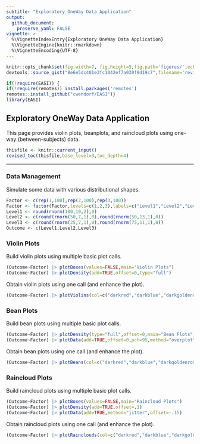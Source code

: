 ```yaml
---
subtitle: "Exploratory OneWay Data Application"
output:
  github_document:
    preserve_yaml: FALSE
vignette: >
  %\VignetteIndexEntry{Exploratory OneWay Data Application}
  %\VignetteEngine{knitr::rmarkdown}
  %\VignetteEncoding{UTF-8}
---
```


```r
knitr::opts_chunk$set(fig.width=7, fig.height=5,fig.path='figures/',echo=TRUE,warning=FALSE,message=FALSE)
devtools::source_gist("8e6e5dc401e3fc1042ef7a030f9d19c7",filename='revised_toc.R')
```

```r
if(!require(EASI)) {
if(!require(remotes)) install.packages('remotes')
remotes::install_github("cwendorf/EASI")}
library(EASI)
```

## Exploratory OneWay Data Application

This page provides violin plots, beanplots, and raincloud plots using one-way (between-subjects) data.

```r
thisfile <- knitr::current_input()
revised_toc(thisfile,base_level=3,toc_depth=4)
```

---

### Data Management

Simulate some data with various distributional shapes.
```r
Factor <- c(rep(1,100),rep(2,100),rep(3,100))
Factor <- factor(Factor,levels=c(1,2,3),labels=c("Level1","Level2","Level3"))
Level1 <- round(rnorm(100,10,2),0)
Level2 <- c(round(rnorm(50,7,1),0),round(rnorm(50,13,1),0))
Level3 <- c(round(rnorm(25,7,1),0),round(rnorm(75,11,1),0))
Outcome <- c(Level1,Level2,Level3)
```

### Violin Plots

Build violin plots using multiple basic plot calls.
```r
(Outcome~Factor) |> plotBoxes(values=FALSE,main="Violin Plots")
(Outcome~Factor) |> plotDensity(add=TRUE,offset=0,type="full")
```

Obtain violin plots using one call (and enhance the plot).
```r
(Outcome~Factor) |> plotViolins(col=c("darkred","darkblue","darkgoldenrod"))
```

### Bean Plots

Build bean plots using multiple basic plot calls.
```r
(Outcome~Factor) |> plotDensity(type="full",offset=0,main="Bean Plots")
(Outcome~Factor) |> plotData(add=TRUE,offset=0,pch=95,method="overplot")
```

Obtain bean plots using one call (and enhance the plot).
```r
(Outcome~Factor) |> plotBeans(col=c("darkred","darkblue","darkgoldenrod"))
```

### Raincloud Plots

Build raincloud plots using multiple basic plot calls.
```r
(Outcome~Factor) |> plotBoxes(values=FALSE,main="Raincloud Plots")
(Outcome~Factor) |> plotDensity(add=TRUE,offset=.1)
(Outcome~Factor) |> plotData(add=TRUE,method="jitter",offset=-.15)
```

Obtain raincloud plots using one call (and enhance the plot).
```r
(Outcome~Factor) |> plotRainclouds(col=c("darkred","darkblue","darkgoldenrod"))
```
